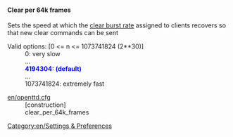 
==== Clear per 64k frames ====
{{en/Feature|1.1|align="right"|text=(since 1.1.0)}}

Sets the speed at which the [[en/Archive/Manual/Settings/Settings/Clear frame burst|clear burst rate]] assigned to clients recovers so that new clear commands can be sent

;Valid options<nowiki>:</nowiki> [0 <= n <= 1073741824 (2**30)]
: 0: very slow
: ...
: <span style="color:blue">'''4194304: (default)'''</span>
: ...
: 1073741824: extremely fast

;[[en/openttd.cfg]]
:[construction]
:clear_per_64k_frames

[[Category:en/Settings & Preferences]]